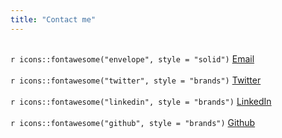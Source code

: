 ```yaml
---
title: "Contact me"
---
```

<br>
`r icons::fontawesome("envelope", style = "solid")` [Email](mailto:silvia.teliz@asc.upenn.edu>)
<br><br>
`r icons::fontawesome("twitter", style = "brands")` [Twitter](https://twitter.com/SilviaTeliz)
<br><br>
`r icons::fontawesome("linkedin", style = "brands")` [LinkedIn](https://linkedin.com/in/silvia-teliz)
<br><br>
`r icons::fontawesome("github", style = "brands")` [Github](https://github.com/silteliz)
